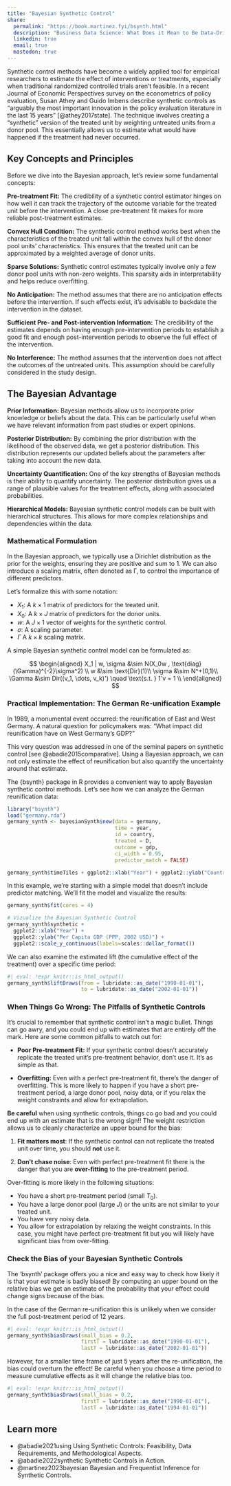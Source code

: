 ```yaml
---
title: "Bayesian Synthetic Control"
share:
  permalink: "https://book.martinez.fyi/bsynth.html"
  description: "Business Data Science: What Does it Mean to Be Data-Driven?"
  linkedin: true
  email: true
  mastodon: true
---
```


Synthetic control methods have become a widely applied tool for empirical
researchers to estimate the effect of interventions or treatments, especially
when traditional randomized controlled trials aren't feasible. In a recent
Journal of Economic Perspectives survey on the econometrics of policy
evaluation, Susan Athey and Guido Imbens describe synthetic controls as
"arguably the most important innovation in the policy evaluation literature in
the last 15 years" [@athey2017state]. The technique involves creating a
"synthetic" version of the treated unit by weighting untreated units from a
donor pool. This essentially allows us to estimate what would have happened if
the treatment had never occurred.

## Key Concepts and Principles


Before we dive into the Bayesian approach, let's review some fundamental
concepts:

**Pre-treatment Fit:** The credibility of a synthetic control estimator hinges
on how well it can track the trajectory of the outcome variable for the treated
unit before the intervention. A close pre-treatment fit makes for more reliable
post-treatment estimates.

**Convex Hull Condition:** The synthetic control method works best when the
characteristics of the treated unit fall within the convex hull of the donor
pool units' characteristics. This ensures that the treated unit can be
approximated by a weighted average of donor units.

**Sparse Solutions:** Synthetic control estimates typically involve only a few
donor pool units with non-zero weights. This sparsity aids in interpretability
and helps reduce overfitting.

**No Anticipation:** The method assumes that there are no anticipation effects
before the intervention. If such effects exist, it's advisable to backdate the
intervention in the dataset.

**Sufficient Pre- and Post-intervention Information:** The credibility of the
estimates depends on having enough pre-intervention periods to establish a good
fit and enough post-intervention periods to observe the full effect of the
intervention.

**No Interference:** The method assumes that the intervention does not affect
the outcomes of the untreated units. This assumption should be carefully
considered in the study design.

## The Bayesian Advantage

**Prior Information:** Bayesian methods allow us to incorporate prior knowledge
or beliefs about the data. This can be particularly useful when we have relevant
information from past studies or expert opinions.

**Posterior Distribution:** By combining the prior distribution with the
likelihood of the observed data, we get a posterior distribution. This
distribution represents our updated beliefs about the parameters after taking
into account the new data.

**Uncertainty Quantification:** One of the key strengths of Bayesian methods is
their ability to quantify uncertainty. The posterior distribution gives us a
range of plausible values for the treatment effects, along with associated
probabilities.

**Hierarchical Models:** Bayesian synthetic control models can be built with
hierarchical structures. This allows for more complex relationships and
dependencies within the data.

### Mathematical Formulation

In the Bayesian approach, we typically use a Dirichlet distribution as the prior
for the weights, ensuring they are positive and sum to 1. We can also introduce
a scaling matrix, often denoted as Γ, to control the importance of different
predictors.

Let's formalize this with some notation:

- $X_1$: A $k \times 1$ matrix of predictors for the treated unit.
- $X_0$: A $k \times J$ matrix of predictors for the donor units.
- $w$: A $J\times 1$ vector of weights for the synthetic control.
- $\sigma$: A scaling parameter.
- $\Gamma$ A $k \times k$ scaling matrix.

A simple Bayesian synthetic control model can be formulated as:


$$ 
\begin{aligned}
X_1 | w, \sigma &\sim N(X_0w , \text{diag}(\Gamma)^{-2}\sigma^2) \\
w &\sim \text{Dir}(1)\\
\sigma &\sim N^+(0,1)\\
\Gamma &\sim Dir((v_1, \dots, v_k)') \quad \text{s.t. } 1'v = 1 \\
\end{aligned}
$$


### Practical Implementation: The German Re-unification Example

In 1989, a monumental event occurred: the reunification of East and West
Germany. A natural question for policymakers was: "What impact did reunification
have on West Germany's GDP?"

This very question was addressed in one of the seminal papers on synthetic
control [see @abadie2015comparative]. Using a Bayesian approach, we can not only
estimate the effect of reunification but also quantify the uncertainty around
that estimate.

The {bsynth} package in R provides a convenient way to apply Bayesian synthetic
control methods. Let's see how we can analyze the German reunification data:

```r
library("bsynth")
load("germany.rda")
germany_synth <- bayesianSynth$new(data = germany,
                                   time = year,
                                   id = country,
                                   treated = D,
                                   outcome = gdp,
                                   ci_width = 0.95,
                                   predictor_match = FALSE)

germany_synth$timeTiles + ggplot2::xlab("Year") + ggplot2::ylab("Country")
```
In this example, we're starting with a simple model that doesn't include predictor matching. We'll fit the model and visualize the results:

```r
germany_synth$fit(cores = 4)

# Vizualize the Bayesian Synthetic Control
germany_synth$synthetic + 
  ggplot2::xlab("Year") +
  ggplot2::ylab("Per Capita GDP (PPP, 2002 USD)") +
  ggplot2::scale_y_continuous(labels=scales::dollar_format())

```
::: {.content-visible when-format="html"}
We can also examine the estimated lift (the cumulative effect of the treatment) over a specific time period:

```r
#| eval: !expr knitr::is_html_output()
germany_synth$liftDraws(from = lubridate::as_date("1990-01-01"), 
                        to = lubridate::as_date("2002-01-01"))
```
:::

### When Things Go Wrong: The Pitfalls of Synthetic Controls

It's crucial to remember that synthetic control isn't a magic bullet. Things can
go awry, and you could end up with estimates that are entirely off the mark.
Here are some common pitfalls to watch out for:

  - **Poor Pre-treatment Fit:** If your synthetic control doesn't accurately
    replicate the treated unit's pre-treatment behavior, don't use it. It's as
    simple as that.

  - **Overfitting:** Even with a perfect pre-treatment fit, there's the danger
    of overfitting. This is more likely to happen if you have a short
    pre-treatment period, a large donor pool, noisy data, or if you relax the
    weight constraints and allow for extrapolation.


**Be careful** when using synthetic controls, things co go bad and you could end
up with an estimate that is the wrong sign!! The weight restriction allows us
to cleanly characterize an upper bound for the bias:


\begin{align*}
E[|\hat{\tau}_{1t} - \tau_{1t}|] \lesssim \underbrace{C_1\mathbb{E}\text{MAD}\left(Y_1^P, \hat{Y}_j^P\right) + k C_2 \mathbb{E}\text{MAD}\left(Z_1^1,\hat{Z}_j^1\right)}_{\text{First Order}} + \underbrace{C_3 J^{1/3} \frac{\bar{\sigma}}{T_0^{1/2}}}_{\text{Second Order}}
\end{align*}

1.  **Fit matters most**: If the synthetic control can not replicate the treated
    unit over time, you should **not** use it.

2.  **Don't chase noise**: Even with perfect pre-treatment fit there is the
    danger that you are **over-fitting** to the pre-treatment period.

Over-fitting is more likely in the following situations:

  - You have a short pre-treatment period (small $T_0$).
  - You have a large donor pool (large $J$) or the units are not similar to your
    treated unit.
  - You have very noisy data.
  - You allow for extrapolation by relaxing the weight constraints. In this
    case, you might have perfect pre-treatment fit but you will likely have
    significant bias from over-fitting.

### Check the Bias of your Bayesian Synthetic Controls

The 'bsynth' package offers you a nice and easy way to check how likely it is
that your estimate is badly biased! By computing an upper bound on the relative
bias we get an estimate of the probability that your effect could change signs
because of the bias.


In the case of the German re-unification this is unlikely when we consider the
full post-treatment period of 12 years.

::: {.content-visible when-format="html"}
```r
#| eval: !expr knitr::is_html_output()
germany_synth$biasDraws(small_bias = 0.2, 
                        firstT = lubridate::as_date("1990-01-01"), 
                        lastT = lubridate::as_date("2002-01-01"))

```
:::

However, for a smaller time frame of just 5 years after the re-unification, the
bias could overturn the effect! Be careful when you choose a time period to
measure cumulative effects as it will change the relative bias too.

::: {.content-visible when-format="html"}
```r
#| eval: !expr knitr::is_html_output()
germany_synth$biasDraws(small_bias = 0.2, 
                        firstT = lubridate::as_date("1990-01-01"), 
                        lastT = lubridate::as_date("1994-01-01"))
```
:::

::: {.callout-tip}
## Learn more
  - @abadie2021using Using Synthetic Controls: Feasibility, Data Requirements,
    and Methodological Aspects.
  - @abadie2022synthetic Synthetic Controls in Action.
  - @martinez2023bayesian Bayesian and Frequentist Inference for Synthetic
    Controls.
:::
